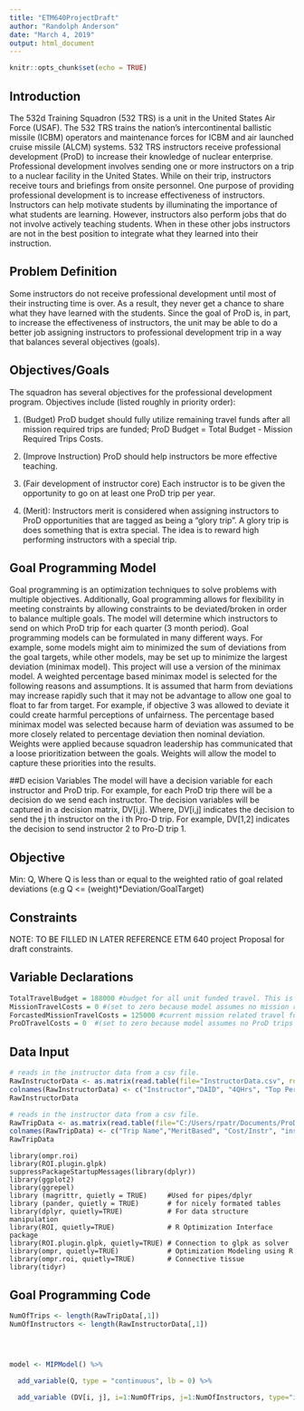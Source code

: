 ---
title: "ETM640ProjectDraft"
author: "Randolph Anderson"
date: "March 4, 2019"
output: html_document
---

```{r setup, include=FALSE}
knitr::opts_chunk$set(echo = TRUE)
```

## Introduction
The 532d Training Squadron (532 TRS) is a unit in the United States Air Force (USAF).  The 532 TRS
trains the nation's intercontinental ballistic missile (ICBM) operators and maintenance forces for
ICBM and air launched cruise missile (ALCM) systems.  532 TRS instructors receive professional
development (ProD) to increase their knowledge of nuclear enterprise.  Professional development
involves sending one or more instructors on a trip to a nuclear facility in the United States. 
While on their trip, instructors receive tours and briefings from onsite personnel.  One purpose
of providing professional development is to increase effectiveness of instructors.  Instructors
can help motivate students by illuminating the importance of what students are learning.  However,
instructors also perform jobs that do not involve actively teaching students.  When in these other
jobs instructors are not in the best position to integrate what they learned into their
instruction.

## Problem Definition
Some instructors do not receive professional development until most of their instructing time is
over.  As a result, they never get a chance to share what they have learned with the students.
Since the goal of ProD is, in part, to increase the effectiveness of instructors, the unit may be
able to do a better job assigning instructors to professional development trip in a way that
balances several objectives (goals).

## Objectives/Goals
The squadron has several objectives for the professional development program.  Objectives
include (listed roughly in priority order):

1. (Budget) ProD budget should fully utilize remaining travel funds after all mission required
trips are funded; ProD Budget = Total Budget - Mission Required Trips Costs.

2. (Improve Instruction) ProD should help instructors be more effective teaching.

3. (Fair development of instructor core) Each instructor is to be given the opportunity to go on at least one ProD trip
per year.

4. (Merit):  Instructors merit is considered when assigning instructors to ProD opportunities
that are tagged as being a "glory trip".  A glory trip is does something that is extra special.
The idea is to reward high performing instructors with a special trip.

## Goal Programming Model
Goal programming is an optimization techniques to solve problems with multiple objectives.  Additionally, Goal programming allows for flexibility in meeting constraints by allowing constraints to be
deviated/broken in order to balance multiple goals.  The model will determine which instructors to send on which ProD trip for each quarter (3 month period). Goal programming models can be formulated in many
different ways. For example, some models might aim to minimized the sum of deviations from the goal targets, while other models, may be set up to minimize the largest deviation (minimax model). This project will
use a version of the minimax model. A weighted percentage based minimax model is selected for the following reasons and assumptions. It is assumed that harm from deviations may increase rapidly such that it may
not be advantage to allow one goal to float to far from target. For example, if objective 3 was allowed to deviate it could create harmful perceptions of unfairness. The percentage based minimax model was
selected because harm of deviation was assumed to be more closely related to percentage deviation then nominal deviation. Weights were applied because squadron leadership has communicated that a loose
prioritization between the goals. Weights will allow the model to capture these priorities into the results.

##D ecision Variables
The model will have a decision variable for each instructor and ProD trip. For example, for each ProD trip there will be a decision do we send each instructor. The decision variables will be captured in a
decision matrix, DV[i,j].  Where, DV[i,j] indicates the decision to send the j th instructor on the i th Pro-D trip. For example, DV[1,2] indicates the decision to send instructor 2 to Pro-D trip 1. 


## Objective 
  Min: Q, Where Q is less than or equal to the weighted ratio of goal related deviations (e.g Q <= (weight)*Deviation/GoalTarget)

## Constraints

NOTE: TO BE FILLED IN LATER REFERENCE ETM 640 project Proposal for draft constraints.

## Variable Declarations
```{r}
TotalTravelBudget = 188000 #budget for all unit funded travel. This is a hard limit. 
MissionTravelCosts = 0 #(set to zero because model assumes no mission related trips accomplished prior to model being run. This could be updated if run later in the year)
ForcastedMissionTravelCosts = 125000 #current mission related travel forcasted by resource advisor (some change expected as trips are added or cancelled)
ProDTravelCosts = 0  #(set to zero because model assumes no ProD trips accomplished prior to model being run. This could be updated if run later the year)
```

## Data Input
```{r Instructor Data}
# reads in the instructor data from a csv file.
RawInstructorData <- as.matrix(read.table(file="InstructorData.csv", row.names=1,sep=","))
colnames(RawInstructorData) <- c("Instructor","DAID", "4QHrs", "Top Performer","Active/Inactive")
RawInstructorData
```

```{r Trip Data}
# reads in the instructor data from a csv file.
RawTripData <- as.matrix(read.table(file="C:/Users/rpatr/Documents/ProDTripData.csv", row.names=1,sep=","))
colnames(RawTripData) <- c("Trip Name","MeritBased", "Cost/Instr", "instrSlotsAvailable","NumberOfDays","TotalCost")
RawTripData
```
```{rSet up}
library(ompr.roi)
library(ROI.plugin.glpk)
suppressPackageStartupMessages(library(dplyr))
library(ggplot2)
library(ggrepel)
library (magrittr, quietly = TRUE)     #Used for pipes/dplyr
library (pander, quietly = TRUE)       # for nicely formated tables
library(dplyr, quietly=TRUE)           # For data structure manipulation
library(ROI, quietly=TRUE)             # R Optimization Interface package
library(ROI.plugin.glpk, quietly=TRUE) # Connection to glpk as solver
library(ompr, quietly=TRUE)            # Optimization Modeling using R
library(ompr.roi, quietly=TRUE)        # Connective tissue
library(tidyr)
```


## Goal Programming Code
```{r}

NumOfTrips <- length(RawTripData[,1])
NumOfInstructors <- length(RawInstructorData[,1])




model <- MIPModel() %>%
  
  add_variable(Q, type = "continuous", lb = 0) %>%

  add_variable (DV[i, j], i=1:NumOfTrips, j=1:NumOfInstructors, type="integer", lb=0) %>% #add decision varibales (DV)
  
  


```




